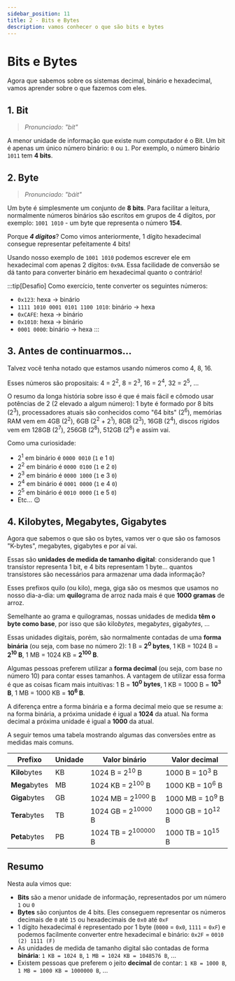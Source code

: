 ```yaml
---
sidebar_position: 11
title: 2 - Bits e Bytes
description: vamos conhecer o que são bits e bytes
---
```


# Bits e Bytes

Agora que sabemos sobre os sistemas decimal, binário e hexadecimal, vamos aprender sobre o que fazemos com eles.

## 1. Bit

> _Pronunciado: "bít"_

A menor unidade de informação que existe num computador é o Bit. Um bit é apenas um único número binário: `0` ou `1`. Por exemplo, o número binário `1011` tem **4 bits**.

## 2. Byte

> _Pronunciado: "báit"_

Um byte é simplesmente um conjunto de **8 bits**. Para facilitar a leitura, normalmente números binários são escritos em grupos de 4 dígitos, por exemplo: `1001 1010` - um byte que representa o número **154**.

Porque **_4 dígitos_**? Como vimos anteriormente, 1 dígito hexadecimal consegue representar pefeitamente 4 bits!

Usando nosso exemplo de `1001 1010` podemos escrever ele em hexadecimal com apenas 2 dígitos: `0x9A`. Essa facilidade de conversão se dá tanto para converter binário em hexadecimal quanto o contrário!

:::tip[Desafio]
Como exercício, tente converter os seguintes números:

-   `0x123`: hexa -> binário
-   `1111 1010 0001 0101 1100 1010`: binário -> hexa
-   `0xCAFE`: hexa -> binário
-   `0x1010`: hexa -> binário
-   `0001 0000`: binário -> hexa
    :::

## 3. Antes de continuarmos...

Talvez você tenha notado que estamos usando números como 4, 8, 16.

Esses números são propositais: 4 = 2<sup>2</sup>, 8 = 2<sup>3</sup>, 16 = 2<sup>4</sup>, 32 = 2<sup>5</sup>, ...

O resumo da longa história sobre isso é que é mais fácil e cômodo usar potências de 2 (2 elevado a algum número): 1 byte é formado por 8 bits (2<sup>3</sup>), processadores atuais são conhecidos como "64 bits" (2<sup>6</sup>), memórias RAM vem em 4GB (2<sup>2</sup>), 6GB (2<sup>2</sup> + 2<sup>1</sup>), 8GB (2<sup>3</sup>), 16GB (2<sup>4</sup>), discos rígidos vem em 128GB (2<sup>7</sup>), 256GB (2<sup>8</sup>), 512GB (2<sup>8</sup>) e assim vai.

Como uma curiosidade:

-   2<sup>1</sup> em binário é `0000 0010` (`1` e 1 `0`)
-   2<sup>2</sup> em binário é `0000 0100` (`1` e 2 `0`)
-   2<sup>3</sup> em binário é `0000 1000` (`1` e 3 `0`)
-   2<sup>4</sup> em binário é `0001 0000` (`1` e 4 `0`)
-   2<sup>5</sup> em binário é `0010 0000` (`1` e 5 `0`)
-   Etc... :wink:

## 4. Kilobytes, Megabytes, Gigabytes

Agora que sabemos o que são os bytes, vamos ver o que são os famosos "K-bytes", megabytes, gigabytes e por aí vai.

Essas são **unidades de medida de tamanho digital**: considerando que 1 transístor representa 1 bit, e 4 bits representam 1 byte... quantos transístores são necessários para armazenar uma dada informação?

Esses prefixos quilo (ou kilo), mega, giga são os mesmos que usamos no nosso dia-a-dia: um **quilo**grama de arroz nada mais é que **1000 gramas** de arroz.

Semelhante ao grama e quilogramas, nossas unidades de medida **têm o byte como base**, por isso que são kilo*bytes*, mega*bytes*, giga*bytes*, ...

Essas unidades digitais, porém, são normalmente contadas de uma **forma binária** (ou seja, com base no número 2): 1 B = **2<sup>0</sup> bytes**, 1 KB = 1024 B = **2<sup>10</sup> B**, 1 MB = 1024 KB = **2<sup>100</sup> B**.

Algumas pessoas preferem utilizar a **forma decimal** (ou seja, com base no número 10) para contar esses tamanhos. A vantagem de utilizar essa forma é que as coisas ficam mais intuitivas: 1 B = **10<sup>0</sup> bytes**, 1 KB = 1000 B = **10<sup>3</sup> B**, 1 MB = 1000 KB = **10<sup>6</sup> B**.

A diferença entre a forma binária e a forma decimal meio que se resume a: na forma binária, a próxima unidade é igual a **1024** da atual. Na forma decimal a próxima unidade é igual a **1000** da atual.

A seguir temos uma tabela mostrando algumas das conversões entre as medidas mais comuns.

| Prefixo       | Unidade | Valor binário                  | Valor decimal               |
| ------------- | ------- | ------------------------------ | --------------------------- |
| **Kilo**bytes | KB      | 1024 B = 2<sup>10</sup> B      | 1000 B = 10<sup>3</sup> B   |
| **Mega**bytes | MB      | 1024 KB = 2<sup>100</sup> B    | 1000 KB = 10<sup>6</sup> B  |
| **Giga**bytes | GB      | 1024 MB = 2<sup>1000</sup> B   | 1000 MB = 10<sup>9</sup> B  |
| **Tera**bytes | TB      | 1024 GB = 2<sup>10000</sup> B  | 1000 GB = 10<sup>12</sup> B |
| **Peta**bytes | PB      | 1024 TB = 2<sup>100000</sup> B | 1000 TB = 10<sup>15</sup> B |

## Resumo

Nesta aula vimos que:

-   **Bits** são a menor unidade de informação, representados por um número `1` ou `0`
-   **Bytes** são conjuntos de 4 bits. Eles conseguem representar os números decimais de `0` até `15` ou hexadecimais de `0x0` até `0xF`
-   1 dígito hexadecimal é representado por 1 byte (`0000` = `0x0`, `1111` = `0xF`) e podemos facilmente converter entre hexadecimal e binário: `0x2F` = `0010 (2) 1111 (F)`
-   As unidades de medida de tamanho digital são contadas de forma **binária**: `1 KB = 1024 B`, `1 MB = 1024 KB = 1048576 B`, ...
-   Existem pessoas que preferem o jeito **decimal** de contar: `1 KB = 1000 B`, `1 MB = 1000 KB = 1000000 B`, ...
